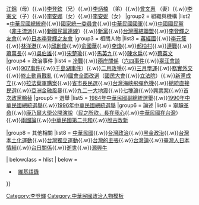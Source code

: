 {{Navbox
|name  = 李登輝
|title = [[李登輝]]
|image = [[File:總統李登輝先生玉照 (國民大會實錄).jpg|100px]]
|style = 
|state = {{{state<includeonly>|collapsed</includeonly>}}}
|group1 = 家族
|list1  =[[李金龍 (警察)|李金龍]]（父）{{.w}}[[江錦]]（母）{{.w}}[[李登欽]]（兄）{{.w}}[[李炳楠]] （弟）{{.w}}[[曾文惠]] （妻）{{.w}}[[李憲文]]（子）{{.w}}[[李安娜]]（女）{{.w}}[[李安妮]]（女）
|group2 = 組織與機構
|list2  =[[中華民國總統府 (台北)|中華民國總統府]]{{.w}}[[國家統一委員會]]{{.w}}[[中華民國國軍]]{{.w}}[[中國國民黨]]（[[非主流派 (中國國民黨)|非主流派]]{{.w}}[[新國民黨連線]]）{{.w}}[[新黨|新黨]]{{.w}}[[台灣團結聯盟]]{{.w}}[[李登輝之友會]]{{.w}}[[日本李登輝之友會]]
|group3 = 相關人物
|list3  = [[蔣經國]]{{.w}}[[李元簇]]{{.w}}[[林洋港]]{{.w}}[[邱創煥]]{{.w}}[[俞國華]]{{.w}}[[李煥]]{{.w}}[[郝柏村]]{{.w}}[[連戰]]{{.w}}[[蕭萬長]]{{.w}}[[吳伯雄]]{{.w}}[[宋楚瑜]]{{.w}}[[馬英九]]{{.w}}[[陳水扁]]{{.w}}[[蔡英文]] 
|group4 = 政治事件
|list4  = [[冷戰]]{{.w}}[[兩岸關係]]（[[六四事件]]{{.w}}[[辜汪會談]]{{.w}}[[907事件]]{{.w}}[[千島湖事件]]）{{.w}}[[二月政爭]]{{.w}}[[三月學運]]{{.w}}[[中華民國外交|務實外交]]{{.w}}[[動員戡亂時期臨時條款|終止動員戡亂]] {{.w}}[[中華民國國會在臺灣之全面選舉與罷免|國會全面改選]]（[[1991年中華民國國民大會代表選舉|國民大會]]{{.w}}[[1992年中華民國立法委員選舉|立法院]]）{{.w}}[[新黨|新黨成立]]{{.w}}[[拉法葉軍購案]]{{.w}}[[1994年中華民國省市長暨省市議員選舉|省市長民選]]{{.w}}[[台灣海峽飛彈危機]]{{.w}}[[中華民國總統及副總統在臺灣之公民直接選舉與罷免|總統直接]][[1996年中華民國總統選舉|民選]]{{.w}}[[亞洲金融風暴]]{{.w}}[[九二一大地震]]{{.w}}[[中國分裂論|七塊論]]{{.w}}[[興票案]]{{.w}}[[2000年中華民國總統選舉|首次政黨輪替]]
|group5 = 選舉
|list5  = [[1984年中華民國總統選舉|1984年中華民國副總統選舉]]{{.w}}[[1990年中華民國總統選舉]]{{.w}}[[1996年中華民國總統選舉]]
|group6 = 論述
|list6  = [[寧靜革命]]{{.w}}[[1995年李登輝總統康乃爾大學之行|康乃爾大學公開演說]]（[[民之所欲，長在我心]]{{.w}}[[中華民國在台灣]]）{{.w}}[[特殊的國與國關係|兩國論]]{{.w}}[[中華民國史的分期#李登輝對「中華民國第二共和制」的沿用|中華民國第二共和]]{{.w}}[[脫古改新]]

|group8 = 其他相關
|list8  =  [[中華民國]]{{.w}}[[台灣政治]]{{.w}}[[臺灣黑金政治#李登輝執政時期|黑金政治]]{{.w}}[[台灣本土化運動]]{{.w}}[[台灣獨立運動]]{{.w}}[[台灣的主張]]{{.w}}[[台灣論]]{{.w}}[[臺灣人日本情結]]{{.w}}[[臺灣與日本關係史|台日關係]]{{.w}}[[李登輝之死|逝世]]{{.w}}[[源興牛]]

| belowclass = hlist
| below = 
* &nbsp;{{icon|wikiquote}}&nbsp;[[q:李登輝|維基語錄]]
}}<noinclude>
[[Category:李登輝]]
[[Category:中華民國政治人物模板]]
</noinclude><!-- 
<noinclude>{{Documentation}}</noinclude> -->